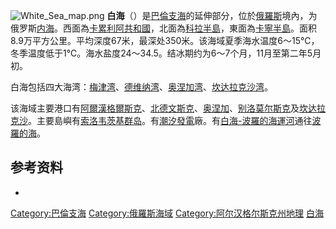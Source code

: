 [[File:White_Sea_map.png|thumb]]
'''白海'''（{{lang-ru|Белое море}}）是[[巴倫支海|巴倫支海]]的延伸部分，位於[[俄羅斯|俄羅斯]]境內，为俄罗斯[[内海|内海]]。西面為[[卡累利阿共和國|卡累利阿共和國]]，北面為[[科拉半島|科拉半島]]，東面為[[卡寧半島|卡寧半島]]。面积8.9万平方公里。平均深度67米，最深处350米。该海域夏季海水温度6～15℃，冬季温度低于1℃。海水盐度24～34.5。结冰期约为6～7个月，11月至第二年5月初。

白海包括四大海湾：[[梅津湾|梅津湾]]、[[德维纳湾|德维纳湾]]、[[奥涅加湾|奥涅加湾]]、[[坎达拉克沙湾|坎达拉克沙湾]]。

该海域主要港口有[[阿爾漢格爾斯克|阿爾漢格爾斯克]]、[[北德文斯克|北德文斯克]]、[[奧涅加|奥涅加]]、[[别洛莫尔斯克|别洛莫尔斯克]]及[[坎达拉克沙|坎达拉克沙]]。主要島嶼有[[索洛韦茨基群岛|索洛韦茨基群岛]]。有[[潮汐|潮汐]][[發電|發電]]廠。有[[白海-波羅的海運河|白海-波羅的海運河]]通往[[波羅的海|波羅的海]]。

{{Commonscat|White Sea}}

== 参考资料 ==

* {{Cite web|title=白海|url=http://h.bkzx.cn/item/192172|accessdate=2020-10-01|author=毛汉英|date=|format=|work=《[[中国大百科全书|中国大百科全书]]》（第二版）|publisher=中国大百科全书出版社|language=zh-cn}}
{{List of seas}}
{{Authority control}}
[[Category:巴倫支海|Category:巴倫支海]]
[[Category:俄羅斯海域|Category:俄羅斯海域]]
[[Category:阿尔汉格尔斯克州地理|Category:阿尔汉格尔斯克州地理]]
[[Category:白海|]]